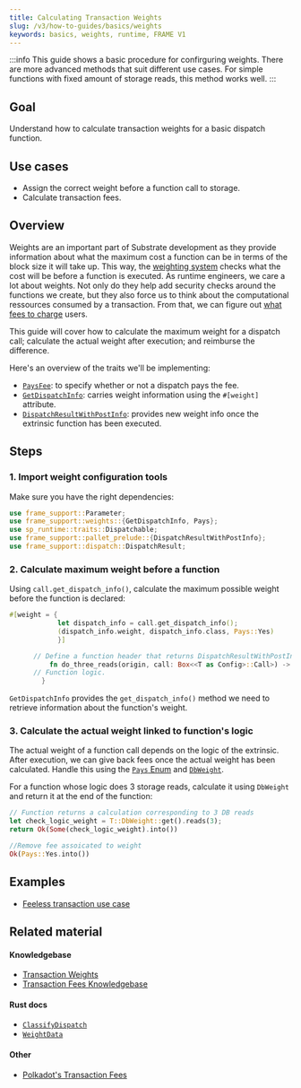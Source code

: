 ```yaml
---
title: Calculating Transaction Weights
slug: /v3/how-to-guides/basics/weights
keywords: basics, weights, runtime, FRAME V1 
---
```


:::info
This guide shows a basic procedure for confirguring weights. There are more advanced methods that suit different use cases. For simple functions with fixed amount of storage reads, this method works well.
:::

## Goal

Understand how to calculate transaction weights for a basic dispatch function.

## Use cases

- Assign the correct weight before a function call to storage.
- Calculate transaction fees.

## Overview

Weights are an important part of Substrate development as they provide information about what the maximum cost a function can be in terms of the block size it will take up. This way, the [weighting system][weights-kb] checks what the cost will be before a function is executed. As runtime engineers, we care a lot about weights. Not only do they help add security checks around the functions we create, but they also force us to think about the computational ressources consumed by a transaction. From that, we can figure out [what fees to charge][fees-kb] users.

This guide will cover how to calculate the maximum weight for a dispatch call; calculate the actual weight after execution; and 
reimburse the difference. 

Here's an overview of the traits we'll be implementing:

- [`PaysFee`][paysfee-rustdocs]: to specify whether or not a dispatch pays the fee.
- [`GetDispatchInfo`][get-dispatchinfo-rustdocs]: carries weight information using the `#[weight]` attribute.
- [`DispatchResultWithPostInfo`][get-postdispatchinfo-rustdocs]: provides new weight info once the extrinsic function has been executed.

## Steps

### 1. Import weight configuration tools

Make sure you have the right dependencies:

```rust
use frame_support::Parameter;
use frame_support::weights::{GetDispatchInfo, Pays};
use sp_runtime::traits::Dispatchable;
use frame_support::pallet_prelude::{DispatchResultWithPostInfo};
use frame_support::dispatch::DispatchResult;
```

### 2. Calculate maximum weight before a function

Using `call.get_dispatch_info()`, calculate the maximum possible weight before the function is declared:

```rust
#[weight = {
			let dispatch_info = call.get_dispatch_info();
			(dispatch_info.weight, dispatch_info.class, Pays::Yes)
            }]

      // Define a function header that returns DispatchResultWithPostInfo.
		  fn do_three_reads(origin, call: Box<<T as Config>::Call>) -> DispatchResultWithPostInfo {
      // Function logic.
        }
```

`GetDispatchInfo` provides the `get_dispatch_info()` method we need to retrieve information about the function's weight.

### 3. Calculate the actual weight linked to function's logic

The actual weight of a function call depends on the logic of the extrinsic. After execution, we can give back fees once the actual weight has been calculated. Handle this using the [`Pays` Enum][pays-rustdocs] and [`DbWeight`][dbweight-rustdocs].

For a function whose logic does 3 storage reads, calculate it using `DbWeight` and return it at the end of the function:

```rust
// Function returns a calculation corresponding to 3 DB reads
let check_logic_weight = T::DbWeight::get().reads(3);
return Ok(Some(check_logic_weight).into())

//Remove fee assoicated to weight
Ok(Pays::Yes.into())
```
## Examples

- [Feeless transaction use case](https://github.com/shawntabrizi/substrate-feeless-token-factory#user-story)

## Related material

#### Knowledgebase
- [Transaction Weights](https://substrate.dev/docs/en/knowledgebase/learn-substrate/weight)
- [Transaction Fees Knowledgebase](https://substrate.dev/docs/en/knowledgebase/runtime/fees)

#### Rust docs
- [`ClassifyDispatch`](https://substrate.dev/rustdocs/v3.0.0/frame_support/weights/trait.ClassifyDispatch.html)
- [`WeightData`](https://substrate.dev/rustdocs/v3.0.0/frame_support/weights/trait.WeighData.html)

#### Other
- [Polkadot's Transaction Fees](https://wiki.polkadot.network/docs/en/learn-transaction-fees)

[weights-kb]: https://substrate.dev/docs/en/knowledgebase/learn-substrate/weight
[fees-kb]: https://substrate.dev/docs/en/knowledgebase/runtime/fees
[paysfee-rustdocs]: https://substrate.dev/rustdocs/v3.0.0/frame_support/weights/trait.PaysFee.html
[get-dispatchinfo-rustdocs]: https://substrate.dev/rustdocs/v3.0.0/frame_support/weights/trait.GetDispatchInfo.html
[get-postdispatchinfo-rustdocs]: https://docs.rs/frame-support/3.0.0/frame_support/dispatch/type.DispatchResultWithPostInfo.html
[pays-rustdocs]: https://docs.rs/frame-support/3.0.0/frame_support/weights/enum.Pays.html
[dbweight-rustdocs]: https://substrate.dev/rustdocs/v3.0.0/frame_system/pallet/trait.Config.html#associatedtype.DbWeight